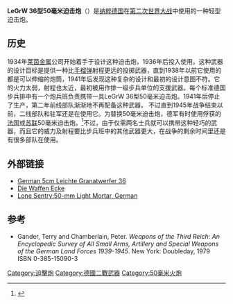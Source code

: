 {{Infobox Weapon
|name= Granatenwerfer 36
|image= Leichter Granatwerfer M35 noBG.jpg
|image_size=300
|caption= [[萨尔茨堡要塞|萨尔茨堡要塞]]中的leGrW 36迫击炮
|origin={{flagcountry|Nazi Germany}}
|type= [[迫击炮|迫击炮]]
<!-- Type selection -->
|is_ranged=yes
|is_bladed=
|is_explosive=
|is_artillery=yes
|is_vehicle=
<!-- Service history -->
|service= 1936 – 1945
|used_by={{flagcountry|Nazi Germany}}<br />{{flag|Bulgaria}}<br />{{flag|Slovakia}}
|wars= [[第二次世界大战|第二次世界大战]]
<!-- Production history -->
|designer= [[莱茵金属|莱茵金属]]
|design_date=1934
|manufacturer=
|production_date=1936-1945
|number=
|variants=
<!-- General specifications -->
|weight= 14 kg (31 lb)
|length=
|part_length=465 mm (18 in)
|crew=2
<!-- Ranged weapon specifications --> 
|cartridge= 0.9 kg (2 lb) [[TNT|TNT]] 装药
|caliber= 50 mm (1.97 in)
|action= 
|rate= 15-25 发/每分钟
|velocity= 75 m/s (246 ft/s)
|range= 50 m (54.7 yd) 最小<br>510 m (557.7 yd) 最大
|max_range= 520 m (568.7 yd)
|feed=
|sights= 
<!-- Artillery specifications -->
|breech=
|recoil=
|carriage=
|elevation=42°到 90°
|traverse=33°到 45°
<!-- Bladed weapon specifications --> 
|blade_type=
|hilt_type=
|head_type=
|haft_type=
<!-- Explosive specifications --> 
|diameter=
|filling=
|filling_weight=
|detonation=
|yield=
}}
'''LeGrW 36型50毫米迫击炮'''（{{lang-de|'''5cm leichter Granatenwerfer 36 '''}}）是[[纳粹德国|纳粹德国]]在[[第二次世界大战|第二次世界大战]]中使用的一种轻型迫击炮。

==历史==
1934年[[莱茵金属|莱茵金属]]公司开始着手于设计这种迫击炮，1936年后投入使用。这种武器的设计目标是提供一种比[[手榴弹|手榴弹]]射程更远的投掷武器，直到1938年以前它使用的都是可以伸缩的炮筒，1941年后发现这种复杂的设计和最初的设计意图不符。它的火力太弱，射程也太近，最初被用作排一级步兵单位的支援武器。每个标准德国步兵排中有一个炮兵班负责携带一具LeGrW 36型50毫米迫击炮。1941年后停止了生产，第二年前线部队渐渐地不再配备这种武器。 不过直到1945年战争结束以前，二线部队和驻军还是在使用它。为替换50毫米迫击炮，德军有时使用俘获的[[法国|法国]]或[[苏联|苏联]]50毫米迫击炮。<ref>{{Cite web |url=http://www.lexikon-der-wehrmacht.de/Waffen/granatwerfer-R.htm |title=lexicon-der-Wehrmacht.de |accessdate=2010-07-03 |archive-date=2020-08-20 |archive-url=https://web.archive.org/web/20200820103135/http://www.lexikon-der-wehrmacht.de/Waffen/granatwerfer-R.htm |dead-url=no }}</ref>不过，由于仅需两名士兵就可以携带这种轻巧的武器，而且它的威力及射程要比步兵班中的其他武器更大，在战争的剩余时间里还是有很多部队在使用。 
==外部链接==
*[https://web.archive.org/web/20061210071035/http://www.mortarsinminiature.com/Ger5cm36.htm German 5cm Leichte Granatwerfer 36]
*[https://web.archive.org/web/20060519050447/http://www.reenactor.net/units/gjr98/5f_mortars-weps.html Die Waffen Ecke]
*[http://www.lonesentry.com/articles/ltmortar/index.html Lone Sentry:50-mm Light Mortar, German] {{Wayback|url=http://www.lonesentry.com/articles/ltmortar/index.html |date=20200224171317 }}

== 参考 ==
{{reflist}}

* Gander, Terry and Chamberlain, Peter. ''Weapons of the Third Reich: An Encyclopedic Survey of All Small Arms, Artillery and Special Weapons of the German Land Forces 1939-1945''. New York: Doubleday, 1979 ISBN 0-385-15090-3 

{{Commonscat|5cm leichter Granatenwerfer 36}}

{{WWIIGermanInfWeapons}}
{{WWIIGermanGuns}}

[[Category:迫擊炮|Category:迫擊炮]]
[[Category:德國二戰武器|Category:德國二戰武器]]
[[Category:50毫米火炮|Category:50毫米火炮]]